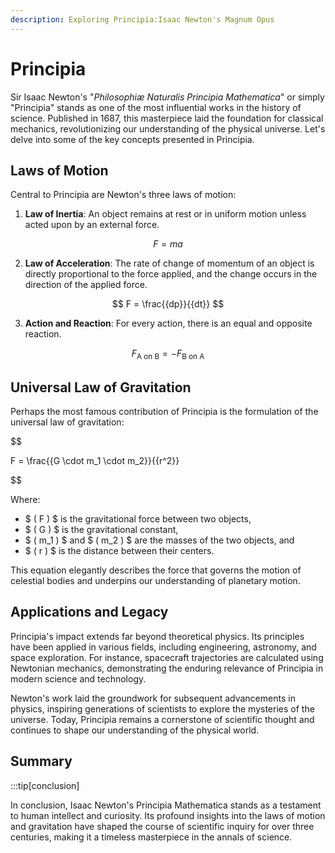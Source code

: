 ```yaml
---
description: Exploring Principia:Isaac Newton's Magnum Opus
---
```



# Principia

Sir Isaac Newton's "_Philosophiæ Naturalis Principia Mathematica_" or simply "Principia" stands as one of the most influential works in the history of science. Published in 1687, this masterpiece laid the foundation for classical mechanics, revolutionizing our understanding of the physical universe. Let's delve into some of the key concepts presented in Principia.

## Laws of Motion

Central to Principia are Newton's three laws of motion:

1. **Law of Inertia**: An object remains at rest or in uniform motion unless acted upon by an external force.

$$
F = ma
$$

2. **Law of Acceleration**: The rate of change of momentum of an object is directly proportional to the force applied, and the change occurs in the direction of the applied force.

$$
F = \frac{{dp}}{{dt}}
$$

3. **Action and Reaction**: For every action, there is an equal and opposite reaction.

$$
F_{\text{A on B}} = - F_{\text{B on A}}
$$



## Universal Law of Gravitation

Perhaps the most famous contribution of Principia is the formulation of the universal law of gravitation:

$$

 F = \frac{{G \cdot m_1 \cdot m_2}}{{r^2}} 

$$

Where:
- $ ( F ) $ is the gravitational force between two objects,
- $ ( G ) $ is the gravitational constant,
- $ ( m_1 ) $ and $ ( m_2 ) $ are the masses of the two objects, and
- $ ( r ) $ is the distance between their centers.

This equation elegantly describes the force that governs the motion of celestial bodies and underpins our understanding of planetary motion.

## Applications and Legacy

Principia's impact extends far beyond theoretical physics. Its principles have been applied in various fields, including engineering, astronomy, and space exploration. For instance, spacecraft trajectories are calculated using Newtonian mechanics, demonstrating the enduring relevance of Principia in modern science and technology.

Newton's work laid the groundwork for subsequent advancements in physics, inspiring generations of scientists to explore the mysteries of the universe. Today, Principia remains a cornerstone of scientific thought and continues to shape our understanding of the physical world.

## Summary

:::tip[conclusion]

In conclusion, Isaac Newton's Principia Mathematica stands as a testament to human intellect and curiosity. Its profound insights into the laws of motion and gravitation have shaped the course of scientific inquiry for over three centuries, making it a timeless masterpiece in the annals of science.

